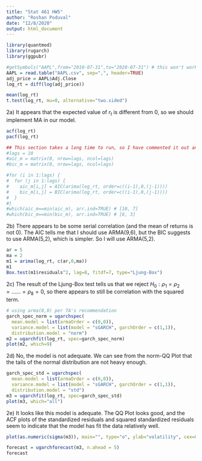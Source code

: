 ```yaml
---
title: "Stat 461 HW5"
author: "Roshan Poduval"
date: "12/8/2020"
output: html_document
---
```


```r
library(quantmod)
library(rugarch)
library(ggpubr)
```

```r
#getSymbols("AAPL",from="2010-07-31",to="2020-07-31") # this won't work for me, so I am just going to download the csv from yahoo for the correct date range
AAPL = read.table("AAPL.csv", sep=",", header=TRUE)
adj_price = AAPL$Adj.Close
log_rt = diff(log(adj_price))
```

```r
mean(log_rt)
t.test(log_rt, mu=0, alternative="two.sided")
```
2a) It appears that the expected value of $r_t$ is different from 0, so we should implement MA in our model.

```r
acf(log_rt)
pacf(log_rt)

## This section takes a long time to run, so I have commented it out and written the important results down
#lags = 10
#aic_m = matrix(0, nrow=lags, ncol=lags)
#bic_m = matrix(0, nrow=lags, ncol=lags)

#for (i in 1:lags) {
#  for (j in 1:lags) {
#    aic_m[i,j] = AIC(arima(log_rt, order=c((i-1),0,(j-1))))
#    bic_m[i,j] = BIC(arima(log_rt, order=c((i-1),0,(j-1))))
#  }
#}
#which(aic_m==min(aic_m), arr.ind=TRUE) # [10, 7]
#which(bic_m==min(bic_m), arr.ind=TRUE) # [6, 3]
```

2b) There appears to be some serial correlation (and the mean of returns is not 0). The AIC tells me that I should use ARMA(9,6), but the BIC suggests to use ARMA(5,2), which is simpler. So I will use ARMA(5,2).

```r
ar = 5
ma = 2
m1 = arima(log_rt, c(ar,0,ma))
m1
Box.test(m1$residuals^2, lag=8, fitdf=7, type="Ljung-Box")
```
2c) The result of the Ljung-Box test tells us that we reject $H_0: \rho_1 = \rho_2 = ...... = \rho_8 = 0$, so there appears to still be correlation with the squared term.

```r
# using arma(0,0) per TA's recommendation
garch_spec_norm = ugarchspec(
  mean.model = list(armaOrder = c(0,0)),
  variance.model = list(model = "sGARCH", garchOrder = c(1,1)),
  distribution.model = "norm")
m2 = ugarchfit(log_rt, spec=garch_spec_norm)
plot(m2, which=9)
```
2d) No, the model is not adequate. We can see from the norm-QQ Plot that the tails of the normal distribution are not heavy enough.

```r
garch_spec_std = ugarchspec(
  mean.model = list(armaOrder = c(0,0)),
  variance.model = list(model = "sGARCH", garchOrder = c(1,1)),
  distribution.model = "std")
m3 = ugarchfit(log_rt, spec=garch_spec_std)
plot(m3, which="all")
```
2e) It looks like this model is adequate. The QQ Plot looks good, and the ACF plots of the standardized residuals and squared standardized residuals seem to indicate that the model has fit the data relatively well.

```r
plot(as.numeric(sigma(m3)), main="", type="o", ylab="volatility", cex=0.5)
```

```r
forecast = ugarchforecast(m3, n.ahead = 5)
forecast
```
